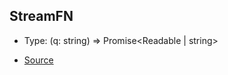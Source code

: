 ## StreamFN

- Type: (q: string) => Promise\<Readable \| string>

- [Source](https://github.com/Androz2091/discord-player/blob/72b264e/packages/extractor/src/extractors/common/helper.ts#L46)
